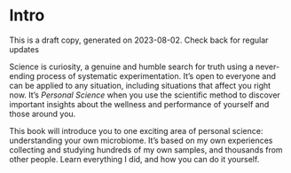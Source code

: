 # Intro {#sec-intro}

::: {.callout-important}
This is a draft copy, generated on 2023-08-02. Check back for regular updates
:::

Science is curiosity, a genuine and humble search for truth using a never-ending process of systematic experimentation.  It's open to everyone and can be applied to any situation, including situations that affect you right now.  It's _Personal Science_ when you use the scientific method to discover important insights about the wellness and performance of yourself and those around you. 

This book will introduce you to one exciting area of personal science: understanding your own microbiome. It's based on my own experiences collecting and studying hundreds of my own samples, and thousands from other people. Learn everything I did, and how you can do it yourself.







